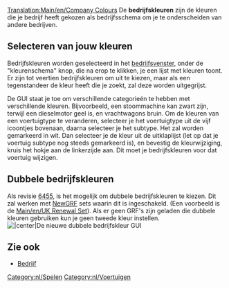 [[Translation:Main/en/Company Colours]]
De '''bedrijfskleuren''' zijn de kleuren die je bedrijf heeft gekozen als bedrijfsschema om je te onderscheiden van andere bedrijven.

==Selecteren van jouw kleuren==
Bedrijfskleuren worden geselecteerd in het [[Main/nl/Bedrijf|bedrijfsvenster]], onder de "kleurenschema" knop, die na erop te klikken, je een lijst met kleuren toont. Er zijn tot veertien bedrijfskleuren om uit te kiezen, maar als een tegenstandeer de kleur heeft die je zoekt, zal deze worden uitgegrijst.

De GUI staat je toe om verschillende categorieén te hebben met verschillende kleuren. Bijvoorbeeld, een stoommachine kan zwart zijn, terwijl een dieselmotor geel is, en vrachtwagons bruin. Om de kleuren van een voertuigtype te veranderen, selecteer je het voertuigtype uit de vijf icoontjes bovenaan, daarna selecteer je het subtype. Het zal worden gemarkeerd in wit. Dan selecteer je de kleur uit de uitklaplijst (let op dat je voertuig subtype nog steeds gemarkeerd is), en bevestig de kleurwijziging, kruis het hokje aan de linkerzijde aan. Dit moet je bedrijfskleuren voor dat voertuig wijzigen.

==Dubbele bedrijfskleuren==
Als revisie [[Main/en/Nightly build|6455]], is het mogelijk om dubbele bedrijfskleuren te kiezen. Dit zal werken met [[Main/nl/NewGRF|NewGRF]] sets waarin dit is ingeschakeld. (Een voorbeeld is de [[Main/en/UK Renewal Set]]). Als er geen GRF's zijn geladen die dubbele kleuren gebruiken kun je geen tweede kleur instellen.
[[File:en/KleurenschemaGui.png||center|De nieuwe dubbele bedrijfskleur GUI]]

==Zie ook==
*[[Main/nl/Bedrijf|Bedrijf]]

[[Category:nl/Spelen]]
[[Category:nl/Voertuigen]]